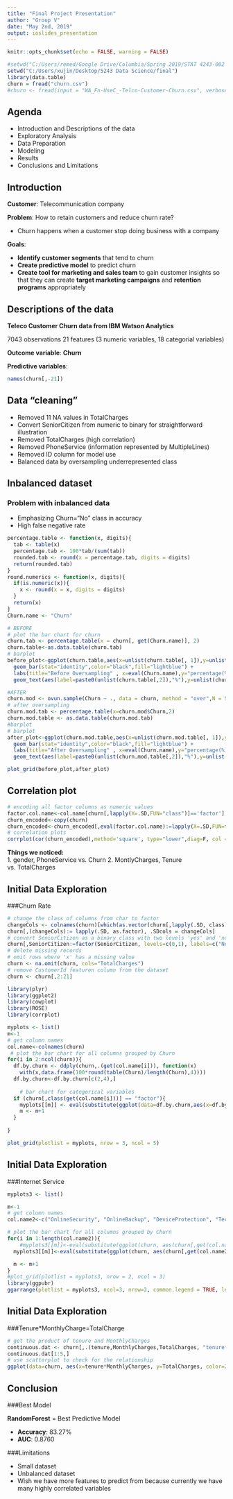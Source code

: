 ---
title: "Final Project Presentation"
author: "Group V"
date: "May 2nd, 2019"
output: ioslides_presentation
---

```{r setup, include=FALSE}
knitr::opts_chunk$set(echo = FALSE, warning = FALSE)
```

```{r read in files, eval=TRUE, echo=FALSE}
#setwd("C:/Users/remed/Google Drive/Columbia/Spring 2019/STAT 4243-002 Applied Data Science/Final Project/Final Project Deliverable")
setwd("C:/Users/xujin/Desktop/5243 Data Science/final")
library(data.table)
churn = fread("churn.csv")
#churn <- fread(input = "WA_Fn-UseC_-Telco-Customer-Churn.csv", verbose = FALSE)
```

## Agenda

- Introduction and Descriptions of the data 
- Exploratory Analysis 
- Data Preparation
- Modeling 
- Results 
- Conclusions and Limitations 


## Introduction 

**Customer**: Telecommunication company 

**Problem**: How to retain customers and reduce churn rate? 

- Churn happens when a customer stop doing business with a company

**Goals**: 

- **Identify customer segments** that tend to churn
- **Create predictive model** to predict churn 
- **Create tool for marketing and sales team** to gain customer insights so that they can create **target marketing campaigns** and **retention programs** appropriately 

## Descriptions of the data  

**Teleco Customer Churn data from IBM Watson Analytics**

7043 observations 
21 features (3 numeric variables, 18 categorial variables)

**Outcome variable**: **Churn**

**Predictive variables**: 
```{r churn_names, echo=FALSE}
names(churn[,-21])
```

## Data "cleaning"
- Removed 11 NA values in TotalCharges
- Convert SeniorCitizen from numeric to binary for straightforward illustration
- Removed TotalCharges (high correlation)
- Removed PhoneService (information represented by MultipleLines)
- Removed ID column for model use
- Balanced data by oversampling underrepresented class


## Inbalanced dataset 
### Problem with inbalanced data

- Emphasizing Churn="No" class in accuracy
- High false negative rate

```{r handle_imbalanced_dataset, fig.height=4, fig.width=8, warning=FALSE}
percentage.table <- function(x, digits){
  tab <- table(x)
  percentage.tab <- 100*tab/(sum(tab))
  rounded.tab <- round(x = percentage.tab, digits = digits)
  return(rounded.tab)
}
round.numerics <- function(x, digits){
  if(is.numeric(x)){
    x <- round(x = x, digits = digits)
  }
  return(x)
}
Churn.name <- "Churn"

# BEFORE
# plot the bar chart for churn
churn.tab <- percentage.table(x = churn[, get(Churn.name)], 2) 
churn.table<-as.data.table(churn.tab)
# barplot
before_plot<-ggplot(churn.table,aes(x=unlist(churn.table[, 1]),y=unlist(churn.table[,2]))) + 
  geom_bar(stat="identity",color="black",fill="lightblue") + 
  labs(title="Before Oversampling" , x=eval(Churn.name),y="percentage(%)") + 
  geom_text(aes(label=paste0(unlist(churn.table[,2]),"%"),y=unlist(churn.table[,2])+3.8), size=4)

#AFTER
churn.mod <- ovun.sample(Churn ~ ., data = churn, method = "over",N = 5174*2)$data
# after oversampling
churn.mod.tab <- percentage.table(x=churn.mod$Churn,2)
churn.mod.table <- as.data.table(churn.mod.tab)
#barplot
# barplot
after_plot<-ggplot(churn.mod.table,aes(x=unlist(churn.mod.table[, 1]),y=unlist(churn.mod.table[,2]))) + 
  geom_bar(stat="identity",color="black",fill="lightblue") + 
  labs(title="After Oversampling" , x=eval(Churn.name),y="percentage(%)") + 
  geom_text(aes(label=paste0(unlist(churn.mod.table[,2]),"%"),y=unlist(churn.mod.table[,2])+3.8), size=4)

plot_grid(before_plot,after_plot)
```

## Correlation plot 

```{r correlation, warning=FALSE}
# encoding all factor columns as numeric values
factor.col.name<-col.name[churn[,lapply(X=.SD,FUN="class")]=='factor']
churn_encoded<-copy(churn)
churn_encoded<-churn_encoded[,eval(factor.col.name):=lapply(X=.SD,FUN=function(x){as.numeric(x)-1}),.SD=factor.col.name]
# correlation plots
corrplot(cor(churn_encoded),method='square', type="lower",diag=F, col = colorRampPalette(c("purple", "lightgreen"))(200), tl.col = "black",tl.cex = 0.8,tl.srt=10)

```
**Things we noticed:**      
1. gender, PhoneService vs. Churn 
2. MontlyCharges, Tenure vs. TotalCharges


## Initial Data Exploration
###Churn Rate
```{r data_cleaning, echo=FALSE}
# change the class of columns from char to factor
changeCols <- colnames(churn)[which(as.vector(churn[,lapply(.SD, class)]) == "character")]
churn[,(changeCols):= lapply(.SD, as.factor), .SDcols = changeCols]
# convert SeniorCitizen as a binary class with two levels 'yes' and 'no'
churn[,SeniorCitizen:=factor(SeniorCitizen, levels=c(0,1), labels=c("No", "Yes"))]
# delete missing records
# omit rows where 'x' has a missing value
churn <- na.omit(churn, cols="TotalCharges")
# remove CustomerId featuren column from the dataset
churn <- churn[,2:21]
```


```{r churn_rate, warning=FALSE, results='hide',message=FALSE, fig.height=5, fig.width=8}
library(plyr)
library(ggplot2)
library(cowplot)
library(ROSE)
library(corrplot)

myplots <- list()  
m<-1
# get column names
col.name<-colnames(churn)
 # plot the bar chart for all columns grouped by Churn
for(i in 2:ncol(churn)){
  df.by.churn <- ddply(churn,.(get(col.name[i])), function(x) 
    with(x,data.frame(100*round(table(Churn)/length(Churn),4))))
  df.by.churn<-df.by.churn[c(2,4),]
  
    # bar chart for categorical variables
  if (churn[,class(get(col.name[i]))] == "factor"){
    myplots[[m]] <- eval(substitute(ggplot(data=df.by.churn,aes(x=df.by.churn[,1], y=Freq, fill=Churn)) + geom_bar(stat="identity", color="black",fill="lightblue") + ylim(0,100) + theme(axis.text=element_text(size=8),axis.title=element_text(size=8),plot.title=element_text(size=8),plot.margin = unit(c(0.1, 0, 0, 0), "cm")) + labs(title=eval(col.name[i]),y="Churn Rate(%)", x="") + geom_text(aes(y=Freq, label=paste0(Freq,"%")), hjust=-0.2, color="black", size=3.0) + coord_flip(), list(i = i)))
    m <- m+1
  }
  
}

plot_grid(plotlist = myplots, nrow = 3, ncol = 5)
```


## Initial Data Exploration
###Internet Service

```{r internet_service_plot, warning=FALSE, results='hide',message=FALSE, fig.height=5, fig.width=8}
myplots3 <- list() 

m<-1
# get column names
col.name2<-c("OnlineSecurity", "OnlineBackup", "DeviceProtection", "TechSupport", "StreamingTV", "StreamingMovies")

# plot the bar chart for all columns grouped by Churn
for(i in 1:length(col.name2)){
    #myplots3[[m]]<-eval(substitute(ggplot(churn, aes(churn[,get(col.name2[i])],fill=InternetService))+geom_bar(position='fill')+labs(title = col.name2[i])+xlab("")+theme(axis.text.x=element_text(angle=30,hjust=1)),list(i = i)))
  myplots3[[m]]<-eval(substitute(ggplot(churn, aes(churn[,get(col.name2[i])],fill=InternetService))+geom_bar(position='fill')+labs(title = col.name2[i], x="")+theme(axis.text=element_text(size=8),axis.title=element_text(size=8),plot.title=element_text(size=8),plot.margin = unit(c(0.1, 0.1, 0.1, 0.1), "cm"),axis.text.x=element_text(angle=30,hjust=1), legend.title = element_text(size=12),legend.text = element_text(size=10)),list(i = i)))

  m <- m+1
}
#plot_grid(plotlist = myplots3, nrow = 2, ncol = 3)
library(ggpubr)
ggarrange(plotlist = myplots3, ncol=3, nrow=2, common.legend = TRUE, legend="left")

```

## Initial Data Exploration 
###Tenure*MonthlyCharge=TotalCharge

```{r check_continuous_relationships, fig.height=3,fig.width=4,fig.align='center'}
# get the product of tenure and MonthlyCharges
continuous.dat <- churn[,.(tenure,MonthlyCharges,TotalCharges, "tenure*MonthlyCharges"=tenure*MonthlyCharges)]
continuous.dat[1:5,]
# use scatterplot to check for the relationship
ggplot(data=churn, aes(x=tenure*MonthlyCharges, y=TotalCharges, color=2)) + geom_point(alpha=0.1,shape=1) + labs(color="",y="TotalCharges", x="tenure*MonthlyCharges") + theme(legend.position="none") + geom_abline(intercept = 0, slope = 1,color="red", size=0.3)
```


## Conclusion 

###Best Model

**RandomForest** = Best Predictive Model 

- **Accuracy**: 83.27%
- **AUC**: 0.8760

###Limitations

- Small dataset 
- Unbalanced dataset 
- Wish we have more features to predict from because currently we have many highly correlated variables 


